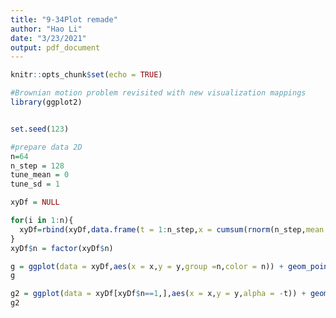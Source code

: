 ---
title: "9-34Plot remade"
author: "Hao Li"
date: "3/23/2021"
output: pdf_document
---

```{r setup, include=FALSE}
knitr::opts_chunk$set(echo = TRUE)
```

```{r}
#Brownian motion problem revisited with new visualization mappings
library(ggplot2)


set.seed(123)

#prepare data 2D
n=64
n_step = 128
tune_mean = 0
tune_sd = 1

xyDf = NULL

for(i in 1:n){
  xyDf=rbind(xyDf,data.frame(t = 1:n_step,x = cumsum(rnorm(n_step,mean = tune_mean,sd = tune_sd)),y = cumsum(rnorm(n_step,mean = tune_mean,sd = tune_sd)),n = rep(i,n_step)))
}
xyDf$n = factor(xyDf$n)

g = ggplot(data = xyDf,aes(x = x,y = y,group =n,color = n)) + geom_point(alpha = .3,size = .2) +geom_path(aes(alpha = -t)) + theme(legend.position = "none")#+ scale_color_distiller(palette = "Spectral")
g

g2 = ggplot(data = xyDf[xyDf$n==1,],aes(x = x,y = y,alpha = -t)) + geom_point(size = .2) +geom_path() + theme(legend.position = "none")#+ scale_color_distiller(palette = "Spectral")
g2


```